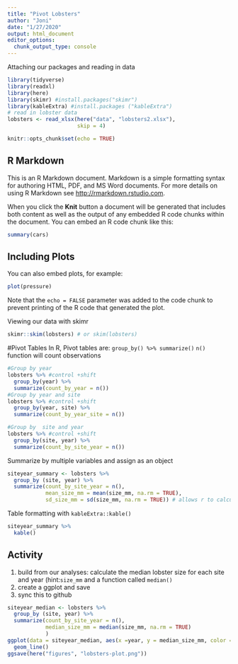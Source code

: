 ```yaml
---
title: "Pivot Lobsters"
author: "Joni"
date: "1/27/2020"
output: html_document
editor_options: 
  chunk_output_type: console
---
```


Attaching our packages and reading in data
```r
library(tidyverse)
library(readxl)
library(here)
library(skimr) #install.packages("skimr")
library(kableExtra) #install.packages ("kableExtra")
# read in lobster data
lobsters <- read_xlsx(here("data", "lobsters2.xlsx"),
                      skip = 4)

```

```r
knitr::opts_chunk$set(echo = TRUE)
```

## R Markdown

This is an R Markdown document. Markdown is a simple formatting syntax for authoring HTML, PDF, and MS Word documents. For more details on using R Markdown see <http://rmarkdown.rstudio.com>.

When you click the **Knit** button a document will be generated that includes both content as well as the output of any embedded R code chunks within the document. You can embed an R code chunk like this:

```r
summary(cars)
```

## Including Plots

You can also embed plots, for example:

```r
plot(pressure)
```

Note that the `echo = FALSE` parameter was added to the code chunk to prevent printing of the R code that generated the plot.

Viewing our data with skimr
```r
skimr::skim(lobsters) # or skim(lobsters)

```

#Pivot Tables
In R, Pivot tables are: `group_by() %>% summarize()`
`n()` function will count observations


```r
#Group by year
lobsters %>% #control +shift
  group_by(year) %>%
  summarize(count_by_year = n())
#Group by year and site
lobsters %>% #control +shift
  group_by(year, site) %>%
  summarize(count_by_year_site = n())

#Group by  site and year
lobsters %>% #control +shift
  group_by(site, year) %>%
  summarize(count_by_site_year = n())
```


Summarize by multiple variables and assign as an object
```r
siteyear_summary <- lobsters %>%
  group_by (site, year) %>%
  summarize(count_by_site_year = n(),
            mean_size_mm = mean(size_mm, na.rm = TRUE),
            sd_size_mm = sd(size_mm, na.rm = TRUE)) # allows r to calculate mean with missing values
```
            
Table formatting with `kableExtra::kable()`
```r
siteyear_summary %>%
  kable()
```
## Activity
1. build from our analyses: calculate the median lobster size for each site and year (hint:`size_mm` and a function called `median()`
2. create a ggplot and save
3. sync this to github

```r
siteyear_median <- lobsters %>%
  group_by (site, year) %>%
  summarize(count_by_site_year = n(),
            median_size_mm = median(size_mm, na.rm = TRUE)
            )
ggplot(data = siteyear_median, aes(x =year, y = median_size_mm, color =site)) +
  geom_line()
ggsave(here("figures", "lobsters-plot.png"))
```


